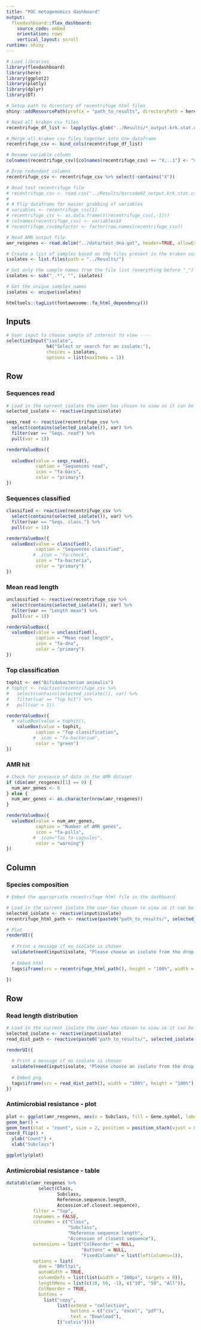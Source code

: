 ```yaml
---
title: "POC metagenomics dashboard"
output: 
  flexdashboard::flex_dashboard:
    source_code: embed
    orientation: rows
    vertical_layout: scroll
runtime: shiny
---
```


```r
# Load libraries
library(flexdashboard)
library(here)
library(ggplot2)
library(plotly)
library(dplyr)
library(DT)

# Setup path to directory of recentrifuge html files
shiny::addResourcePath(prefix = "path_to_results", directoryPath = here::here("./Results/"))

# Read all kraken csv files
recentrifuge_df_list <- lapply(Sys.glob("../Results/*_output.krk.stat.csv"), read.csv)

# Merge all kraken csv files together into one dataframe
recentrifuge_csv <- bind_cols(recentrifuge_df_list)

# Rename variable column
colnames(recentrifuge_csv)[colnames(recentrifuge_csv) == "X...1"] <- "var"

# Drop redundant columns
recentrifuge_csv <- recentrifuge_csv %>% select(-contains("X"))

# Read test recentrifuge file
# recentrifuge_csv <- read.csv("../Results/barcode02_output.krk.stat.csv")
# 
# # Flip dataframe for easier grabbing of variables
# variables <- recentrifuge_csv[1]
# recentrifuge_csv <- as.data.frame(t(recentrifuge_csv[,-1]))
# colnames(recentrifuge_csv) <- variables$X
# recentrifuge_csv$myfactor <- factor(row.names(recentrifuge_csv))

# Read AMR output file
amr_resgenes <- read.delim("../data/test_dna.got", header=TRUE, allowEscapes=FALSE, sep="\t",  quote="", na.strings="", comment.char="")

# Create a list of samples based on the files present in the kraken output directory
isolates <- list.files(path = "../Results/")

# Get only the sample names from the file list (everything before "_")
isolates <- sub("_.*", "", isolates)

# Get the unique samples names
isolates <- unique(isolates)

htmltools::tagList(fontawesome::fa_html_dependency())
```


Inputs {.sidebar}
-----------------------------------------------------------------------

```r
# User input to choose sample of interest to view ----
selectizeInput("isolate",
               h4("Select or search for an isolate:"),
               choices = isolates,
               options = list(maxItems = 1))
```

Row
-------------------------------------

### Sequences read
    
```r
# Load in the current isolate the user has chosen to view so it can be used for "recentrifuge_html_path"
selected_isolate <- reactive(input$isolate)

seqs_read <- reactive(recentrifuge_csv %>%
  select(contains(selected_isolate()), var) %>%
  filter(var == "Seqs. read") %>%
  pull(var = 1))

renderValueBox({
  
  valueBox(value = seqs_read(),
           caption = "Sequences read",
           icon = "fa-bars",
           color = "primary")
})

```

### Sequences classified
    
```r
classified <- reactive(recentrifuge_csv %>%
  select(contains(selected_isolate()), var) %>%
  filter(var == "Seqs. class.") %>%
  pull(var = 1))

renderValueBox({
  valueBox(value = classified(),
           caption = "Sequences classified",
          #  icon = "fa-check",
           icon = "fa-bacteria",
           color = "primary")
})

```

### Mean read length
    
```r
unclassified <- reactive(recentrifuge_csv %>%
  select(contains(selected_isolate()), var) %>%
  filter(var == "Length mean") %>%
  pull(var = 1))

renderValueBox({
  valueBox(value = unclassified(),
           caption = "Mean read length",
           icon = "fa-dna",
           color = "primary")
})

```

### Top classification
    
```r
tophit <- em("Bifidobacterium animalis") 
# tophit <- reactive(recentrifuge_csv %>%
#   select(contains(selected_isolate()), var) %>%
#   filter(var == "Top hit") %>%
#   pull(var = 1))

renderValueBox({
  # valueBox(value = tophit(),
    valueBox(value = tophit,
           caption = "Top classification",
          #  icon = "fa-bacterium",
           color = "green")
})

```

### AMR hit
    
```r
# Check for presence of data in the AMR dataset
if (dim(amr_resgenes)[1] == 0) {
  num_amr_genes <- 0
} else {
  num_amr_genes <- as.character(nrow(amr_resgenes))
}

renderValueBox({
  valueBox(value = num_amr_genes,
           caption = "Number of AMR genes",
           icon = "fa-pills",
          #  icon="fas fa-capsules",
           color = "warning")
})

```

Column {data-height=800}
-------------------------------------
    
### Species composition
    
```r
# Embed the appropriate recentrifuge html file in the dashboard

# Load in the current isolate the user has chosen to view so it can be used for "recentrifuge_html_path"
selected_isolate <- reactive(input$isolate)
recentrifuge_html_path <- reactive(paste0("path_to_results/", selected_isolate(), "_output.krk.html"))

# Plot
renderUI({
  
  # Print a message if no isolate is chosen
  validate(need(input$isolate, "Please choose an isolate from the drop down box to create a plot"))
  
  # Embed html
  tags$iframe(src = recentrifuge_html_path(), height = "100%", width = "100%")
  
})
```

Row {.tabset .tabset-fade}
-------------------------------------

### Read length distribution
  
```r
# Load in the current isolate the user has chosen to view so it can be used for "recentrifuge_html_path"
selected_isolate <- reactive(input$isolate)
read_dist_path <- reactive(paste0("path_to_results/", selected_isolate(), "_all_reads.fq_read_length_distrabution_plot.png"))

renderUI({
  
  # Print a message if no isolate is chosen
  validate(need(input$isolate, "Please choose an isolate from the drop down box to create a plot"))
  
  # Embed png
  tags$iframe(src = read_dist_path(), width = "100%", height = "100%")
})
```

### Antimicrobial resistance - plot

```r
plot <- ggplot(amr_resgenes, aes(x = Subclass, fill = Gene.symbol, label = Gene.symbol)) +
geom_bar() +
geom_text(stat = "count", size = 2, position = position_stack(vjust = 0.5)) +
coord_flip() +
  ylab("Count") +
  xlab("Subclass")

ggplotly(plot)
```

### Antimicrobial resistance - table

```r
datatable(amr_resgenes %>%
            select(Class,
                   Subclass,
                   Reference.sequence.length,
                   Accession.of.closest.sequence),
          filter = "top",
          rownames = FALSE,
          colnames = c("Class",
                       "Subclass",
                       "Reference sequence length",
                       "Accession of closest sequence"),
          extensions = list("ColReorder" = NULL,
                            "Buttons" = NULL,
                            "FixedColumns" = list(leftColumns=1)),
          options = list(
            dom = "BRrltpi",
            autoWidth = TRUE,
            columnDefs = list(list(width = "200px", targets = 0)),
            lengthMenu = list(c(10, 50, -1), c("10", "50", "All")),
            ColReorder = TRUE,
            buttons =
              list("copy",
                   list(extend = "collection",
                        buttons = c("csv", "excel", "pdf"),
                        text = "Download"),
                   I("colvis"))))
```

